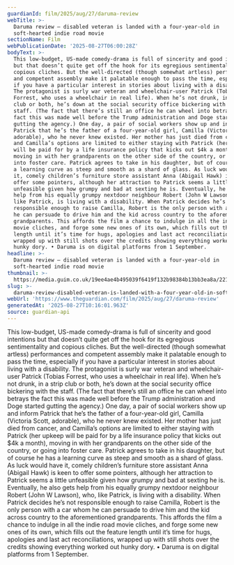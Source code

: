 ```yaml
---
guardianId: film/2025/aug/27/daruma-review
webTitle: >-
  Daruma review – disabled veteran is landed with a four-year-old in
  soft-hearted indie road movie
sectionName: Film
webPublicationDate: '2025-08-27T06:00:28Z'
bodyText: >-
  This low-budget, US-made comedy-drama is full of sincerity and good intentions
  but that doesn’t quite get off the hook for its egregious sentimentality and
  copious cliches. But the well-directed (though somewhat artless) performances
  and competent assembly make it palatable enough to pass the time, especially
  if you have a particular interest in stories about living with a disability.
  The protagonist is surly war veteran and wheelchair-user Patrick (Tobias
  Forrest, who uses a wheelchair in real life). When he’s not drunk, in a strip
  club or both, he’s down at the social security office bickering with the
  staff. (The fact that there’s still an office he can wheel into betrays the
  fact this was made well before the Trump administration and Doge started
  gutting the agency.) One day, a pair of social workers show up and inform
  Patrick that he’s the father of a four-year-old girl, Camilla (Victoria Scott,
  adorable), who he never knew existed. Her mother has just died from cancer,
  and Camilla’s options are limited to either staying with Patrick (her upkeep
  will be paid for by a life insurance policy that kicks out $4k a month),
  moving in with her grandparents on the other side of the country, or going
  into foster care. Patrick agrees to take in his daughter, but of course he has
  a learning curve as steep and smooth as a shard of glass. As luck would have
  it, comely children’s furniture store assistant Anna (Abigail Hawk) is keen to
  offer some pointers, although her attraction to Patrick seems a little
  unfeasible given how grumpy and bad at sexting he is. Eventually, he also gets
  help from his equally grumpy nextdoor neighbour Robert (John W Lawson), who,
  like Patrick, is living with a disability. When Patrick decides he’s not
  responsible enough to raise Camilla, Robert is the only person with a car whom
  he can persuade to drive him and the kid across country to the aforementioned
  grandparents. This affords the film a chance to indulge in all the indie road
  movie cliches, and forge some new ones of its own, which fills out the feature
  length until it’s time for hugs, apologies and last act reconciliations,
  wrapped up with still shots over the credits showing everything worked out
  hunky dory. • Daruma is on digital platforms from 1 September.
headline: >-
  Daruma review – disabled veteran is landed with a four-year-old in
  soft-hearted indie road movie
thumbnail: >-
  https://media.guim.co.uk/19ee4ae4b495039f6419f132b98384b13bb3ea8a/221_3_875_700/500.jpg
slug: >-
  daruma-review-disabled-veteran-is-landed-with-a-four-year-old-in-soft-hearted-indie-road-movie
webUrl: 'https://www.theguardian.com/film/2025/aug/27/daruma-review'
generatedAt: '2025-08-27T10:16:01.963Z'
source: guardian-api
---
```

This low-budget, US-made comedy-drama is full of sincerity and good intentions but that doesn’t quite get off the hook for its egregious sentimentality and copious cliches. But the well-directed (though somewhat artless) performances and competent assembly make it palatable enough to pass the time, especially if you have a particular interest in stories about living with a disability. The protagonist is surly war veteran and wheelchair-user Patrick (Tobias Forrest, who uses a wheelchair in real life). When he’s not drunk, in a strip club or both, he’s down at the social security office bickering with the staff. (The fact that there’s still an office he can wheel into betrays the fact this was made well before the Trump administration and Doge started gutting the agency.) One day, a pair of social workers show up and inform Patrick that he’s the father of a four-year-old girl, Camilla (Victoria Scott, adorable), who he never knew existed. Her mother has just died from cancer, and Camilla’s options are limited to either staying with Patrick (her upkeep will be paid for by a life insurance policy that kicks out $4k a month), moving in with her grandparents on the other side of the country, or going into foster care. Patrick agrees to take in his daughter, but of course he has a learning curve as steep and smooth as a shard of glass. As luck would have it, comely children’s furniture store assistant Anna (Abigail Hawk) is keen to offer some pointers, although her attraction to Patrick seems a little unfeasible given how grumpy and bad at sexting he is. Eventually, he also gets help from his equally grumpy nextdoor neighbour Robert (John W Lawson), who, like Patrick, is living with a disability. When Patrick decides he’s not responsible enough to raise Camilla, Robert is the only person with a car whom he can persuade to drive him and the kid across country to the aforementioned grandparents. This affords the film a chance to indulge in all the indie road movie cliches, and forge some new ones of its own, which fills out the feature length until it’s time for hugs, apologies and last act reconciliations, wrapped up with still shots over the credits showing everything worked out hunky dory. • Daruma is on digital platforms from 1 September.
